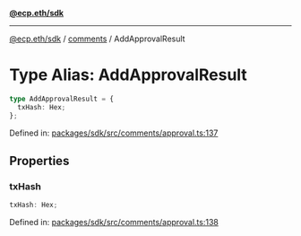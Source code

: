 [**@ecp.eth/sdk**](../../index.mdx)

***

[@ecp.eth/sdk](/sdk-reference/index.mdx) / [comments](/sdk-reference/comments/index.mdx) / AddApprovalResult

# Type Alias: AddApprovalResult

```ts
type AddApprovalResult = {
  txHash: Hex;
};
```

Defined in: [packages/sdk/src/comments/approval.ts:137](https://github.com/ecp-eth/comments-monorepo/blob/main/packages/sdk/src/comments/approval.ts#L137)

## Properties

### txHash

```ts
txHash: Hex;
```

Defined in: [packages/sdk/src/comments/approval.ts:138](https://github.com/ecp-eth/comments-monorepo/blob/main/packages/sdk/src/comments/approval.ts#L138)
